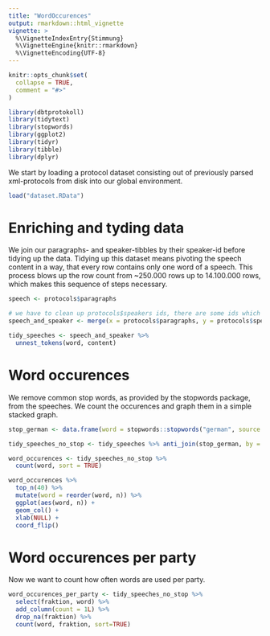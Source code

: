 ```yaml
---
title: "WordOccurences"
output: rmarkdown::html_vignette
vignette: >
  %\VignetteIndexEntry{Stimmung}
  %\VignetteEngine{knitr::rmarkdown}
  %\VignetteEncoding{UTF-8}
---
```


```r
knitr::opts_chunk$set(
  collapse = TRUE,
  comment = "#>"
)
```

```r
library(dbtprotokoll)
library(tidytext)
library(stopwords)
library(ggplot2)
library(tidyr)
library(tibble)
library(dplyr)
```

We start by loading a protocol dataset consisting out of previously parsed xml-protocols from disk into our global environment.

```r
load("dataset.RData")
```

# Enriching and tyding data

We join our paragraphs- and speaker-tibbles by their speaker-id before tidying up the data.
Tidying up this dataset means pivoting the speech content in a way, that every row contains only one word of a speech.
This process blows up the row count from ~250.000 rows up to 14.100.000 rows, which makes this sequence of steps necessary.


```r
speech <- protocols$paragraphs

# we have to clean up protocols$speakers ids, there are some ids which are used multiple times, 
speech_and_speaker <- merge(x = protocols$paragraphs, y = protocols$speakers, by.x = "speaker_id", by.y = "id", all.x = TRUE) 

tidy_speeches <- speech_and_speaker %>% 
  unnest_tokens(word, content)
```

# Word occurences

We remove common stop words, as provided by the stopwords package, from the speeches.
We count the occurences and graph them in a simple stacked graph.

```r
stop_german <- data.frame(word = stopwords::stopwords("german", source = "stopwords-iso"), stringsAsFactors = FALSE)

tidy_speeches_no_stop <- tidy_speeches %>% anti_join(stop_german, by = c("word"))

word_occurences <- tidy_speeches_no_stop %>%
  count(word, sort = TRUE)

word_occurences %>%
  top_n(40) %>%
  mutate(word = reorder(word, n)) %>%
  ggplot(aes(word, n)) +
  geom_col() +
  xlab(NULL) +
  coord_flip()
```

# Word occurences per party

Now we want to count how often words are used per party.

```r

word_occurences_per_party <- tidy_speeches_no_stop %>%
  select(fraktion, word) %>%
  add_column(count = 1L) %>%
  drop_na(fraktion) %>%
  count(word, fraktion, sort=TRUE)

```

